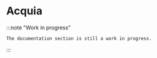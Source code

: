 # Acquia

:::note "Work in progress"

    The documentation section is still a work in progress.

:::

